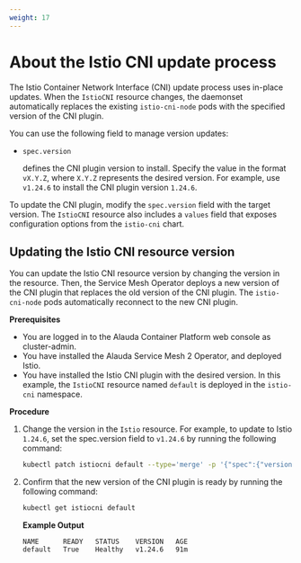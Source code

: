 ```yaml
---
weight: 17
---
```


# About the Istio CNI update process

The Istio Container Network Interface (CNI) update process uses in-place updates. When the `IstioCNI` resource changes, the daemonset automatically replaces the existing `istio-cni-node` pods with the specified version of the CNI plugin.

You can use the following field to manage version updates:

- `spec.version`

  defines the CNI plugin version to install. Specify the value in the format `vX.Y.Z`, where `X.Y.Z` represents the desired version. For example, use `v1.24.6` to install the CNI plugin version `1.24.6`.

To update the CNI plugin, modify the `spec.version` field with the target version. The `IstioCNI` resource also includes a `values` field that exposes configuration options from the `istio-cni` chart.

## Updating the Istio CNI resource version

You can update the Istio CNI resource version by changing the version in the resource. Then, the Service Mesh Operator deploys a new version of the CNI plugin that replaces the old version of the CNI plugin. The `istio-cni-node` pods automatically reconnect to the new CNI plugin.

**Prerequisites**

- You are logged in to the Alauda Container Platform web console as cluster-admin.
- You have installed the Alauda Service Mesh 2 Operator, and deployed Istio.
- You have installed the Istio CNI plugin with the desired version. In this example, the `IstioCNI` resource named `default` is deployed in the `istio-cni` namespace.

**Procedure**

1. Change the version in the `Istio` resource. For example, to update to Istio `1.24.6`, set the spec.version field to `v1.24.6` by running the following command:

   ```bash
   kubectl patch istiocni default --type='merge' -p '{"spec":{"version":"v1.24.6"}}'
   ```

2. Confirm that the new version of the CNI plugin is ready by running the following command:

   ```bash
   kubectl get istiocni default
   ```

   **Example Output**

   ```
   NAME      READY   STATUS    VERSION   AGE
   default   True    Healthy   v1.24.6   91m
   ```
